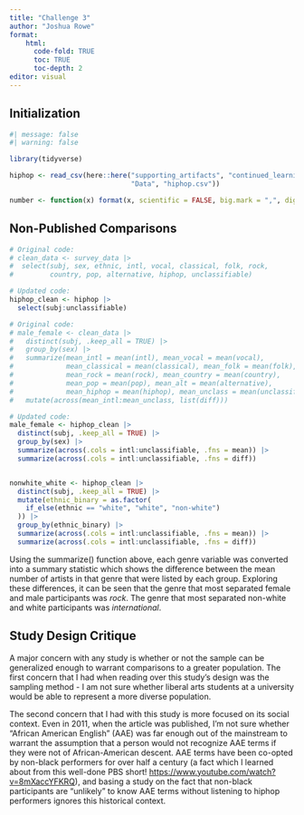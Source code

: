 ```yaml
---
title: "Challenge 3"
author: "Joshua Rowe"
format:
    html:
      code-fold: TRUE
      toc: TRUE
      toc-depth: 2
editor: visual
---
```


## Initialization

```r
#| message: false
#| warning: false

library(tidyverse)

hiphop <- read_csv(here::here("supporting_artifacts", "continued_learning",
                              "Data", "hiphop.csv"))

number <- function(x) format(x, scientific = FALSE, big.mark = ",", digits = 3)

```

## Non-Published Comparisons

```r

# Original code:
# clean_data <- survey_data |> 
#  select(subj, sex, ethnic, intl, vocal, classical, folk, rock, 
#         country, pop, alternative, hiphop, unclassifiable)

# Updated code:
hiphop_clean <- hiphop |> 
  select(subj:unclassifiable)

# Original code:
# male_female <- clean_data |> 
#   distinct(subj, .keep_all = TRUE) |> 
#   group_by(sex) |> 
#   summarize(mean_intl = mean(intl), mean_vocal = mean(vocal), 
#             mean_classical = mean(classical), mean_folk = mean(folk),
#             mean_rock = mean(rock), mean_country = mean(country),
#             mean_pop = mean(pop), mean_alt = mean(alternative),
#             mean_hiphop = mean(hiphop), mean_unclass = mean(unclassifiable)) |> 
#   mutate(across(mean_intl:mean_unclass, list(diff)))

# Updated code:
male_female <- hiphop_clean |> 
  distinct(subj, .keep_all = TRUE) |> 
  group_by(sex) |> 
  summarize(across(.cols = intl:unclassifiable, .fns = mean)) |> 
  summarize(across(.cols = intl:unclassifiable, .fns = diff))


nonwhite_white <- hiphop_clean |> 
  distinct(subj, .keep_all = TRUE) |> 
  mutate(ethnic_binary = as.factor(
    if_else(ethnic == "white", "white", "non-white")
  )) |> 
  group_by(ethnic_binary) |> 
  summarize(across(.cols = intl:unclassifiable, .fns = mean)) |> 
  summarize(across(.cols = intl:unclassifiable, .fns = diff))


```

Using the summarize() function above, each genre variable was converted into a summary statistic which shows the difference between the mean number of artists in that genre that were listed by each group. Exploring these differences, it can be seen that the genre that most separated female and male participants was *rock*. The genre that most separated non-white and white participants was *international*.

## Study Design Critique

A major concern with any study is whether or not the sample can be generalized enough to warrant comparisons to a greater population. The first concern that I had when reading over this study's design was the sampling method - I am not sure whether liberal arts students at a university would be able to represent a more diverse population.

The second concern that I had with this study is more focused on its social context. Even in 2011, when the article was published, I'm not sure whether "African American English" (AAE) was far enough out of the mainstream to warrant the assumption that a person would not recognize AAE terms if they were not of African-American descent. AAE terms have been co-opted by non-black performers for over half a century (a fact which I learned about from this well-done PBS short! <https://www.youtube.com/watch?v=8mXaccYFKRQ>), and basing a study on the fact that non-black participants are "unlikely" to know AAE terms without listening to hiphop performers ignores this historical context.
